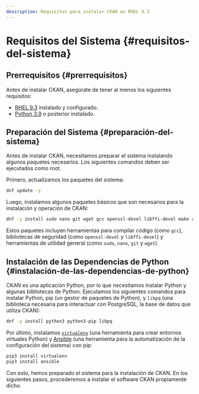 ```yaml
---
description: Requisitos para instalar CKAN en RHEL 9.3
---
```


# Requisitos del Sistema {#requisitos-del-sistema}

## Prerrequisitos {#prerrequisitos}

Antes de instalar CKAN, asegúrate de tener al menos los siguientes requisitos:

- [RHEL 9.3](https://access.redhat.com/documentation/en-us/red_hat_enterprise_linux/9/html/9.3_release_notes/overview) instalado y configurado.
- [Python 3.9](https://access.redhat.com/documentation/es-es/red_hat_enterprise_linux/9/html/installing_and_using_dynamic_programming_languages/assembly_installing-and-using-python_installing-and-using-dynamic-programming-languages) o posterior instalado.

## Preparación del Sistema {#preparación-del-sistema}

Antes de instalar CKAN, necesitamos preparar el sistema instalando algunos paquetes necesarios. Los siguientes comandos deben ser ejecutados como root.

Primero, actualizamos los paquetes del sistema:

```bash
dnf update -y
```

Luego, instalamos algunos paquetes básicos que son necesarios para la instalación y operación de CKAN:

```bash
dnf -y install sudo nano git wget gcc openssl-devel libffi-devel make automake cmake
```

Estos paquetes incluyen herramientas para compilar código (como `gcc`), bibliotecas de seguridad (como `openssl-devel` y `libffi-devel`) y herramientas de utilidad general (como `sudo`, `nano`, `git` y `wget`).

## Instalación de las Dependencias de Python {#instalación-de-las-dependencias-de-python}
CKAN es una aplicación Python, por lo que necesitamos instalar Python y algunas bibliotecas de Python. Ejecutamos los siguientes comandos para instalar Python, pip (un gestor de paquetes de Python), y `libpq` (una biblioteca necesaria para interactuar con PostgreSQL, la base de datos que utiliza CKAN):

```bash
dnf -y install python3 python3-pip libpq
```

Por último, instalamos [`virtualenv`](https://virtualenv.pypa.io/en/latest/) (una herramienta para crear entornos virtuales Python) y [Ansible](https://docs.ansible.com/ansible/latest/getting_started/introduction.html) (una herramienta para la automatización de la configuración del sistema) con pip:

```bash	
pip3 install virtualenv
pip3 install ansible
```

Con esto, hemos preparado el sistema para la instalación de CKAN. En los siguientes pasos, procederemos a instalar el software CKAN propiamente dicho.
